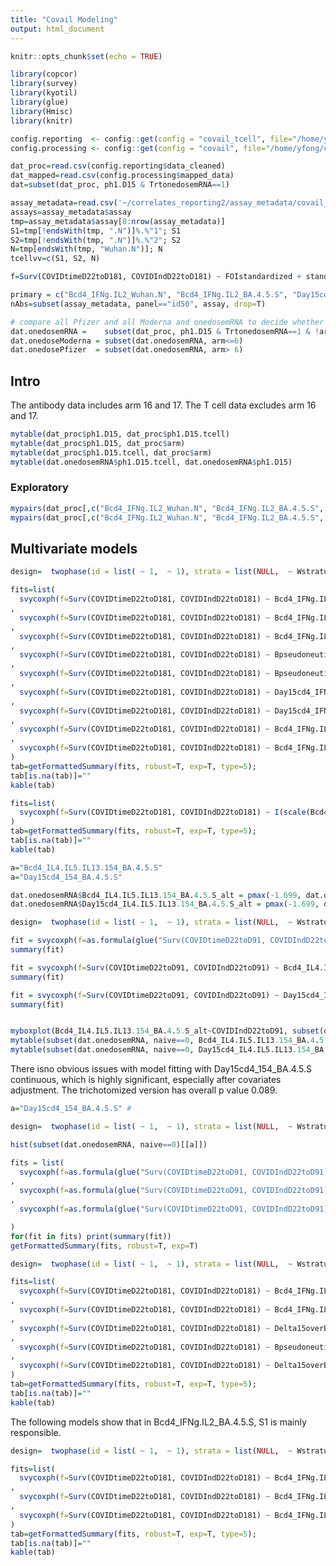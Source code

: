 ```yaml
---
title: "Covail Modeling"
output: html_document
---
```


```r
knitr::opts_chunk$set(echo = TRUE)

library(copcor)
library(survey)
library(kyotil)
library(glue)
library(Hmisc)
library(knitr)

config.reporting  <- config::get(config = "covail_tcell", file="/home/yfong/correlates_reporting2/config.yml") 
config.processing <- config::get(config = "covail", file="/home/yfong/correlates_processing/config.yml") 

dat_proc=read.csv(config.reporting$data_cleaned)
dat_mapped=read.csv(config.processing$mapped_data)
dat=subset(dat_proc, ph1.D15 & TrtonedosemRNA==1) 

assay_metadata=read.csv('~/correlates_reporting2/assay_metadata/covail_assay_metadata.csv')
assays=assay_metadata$assay
tmp=assay_metadata$assay[8:nrow(assay_metadata)]
S1=tmp[!endsWith(tmp, ".N")]%.%"1"; S1
S2=tmp[!endsWith(tmp, ".N")]%.%"2"; S2
N=tmp[endsWith(tmp, "Wuhan.N")]; N
tcellvv=c(S1, S2, N)

f=Surv(COVIDtimeD22toD181, COVIDIndD22toD181) ~ FOIstandardized + standardized_risk_score

primary = c("Bcd4_IFNg.IL2_Wuhan.N", "Bcd4_IFNg.IL2_BA.4.5.S", "Day15cd4_IFNg.IL2_BA.4.5.S")
nAbs=subset(assay_metadata, panel=="id50", assay, drop=T)

# compare all Pfizer and all Moderna and onedosemRNA to decide whether to stratify by stage or not
dat.onedosemRNA =    subset(dat_proc, ph1.D15 & TrtonedosemRNA==1 & !arm %in% c(16,17)) 
dat.onedoseModerna = subset(dat.onedosemRNA, arm<=6)
dat.onedosePfizer  = subset(dat.onedosemRNA, arm> 6)

```

## Intro

The antibody data includes arm 16 and 17. The T cell data excludes arm 16 and 17.

```r
mytable(dat_proc$ph1.D15, dat_proc$ph1.D15.tcell)
mytable(dat_proc$ph1.D15, dat_proc$arm)
mytable(dat_proc$ph1.D15.tcell, dat_proc$arm)
mytable(dat.onedosemRNA$ph1.D15.tcell, dat.onedosemRNA$ph1.D15)

```



### Exploratory

```r
mypairs(dat_proc[,c("Bcd4_IFNg.IL2_Wuhan.N", "Bcd4_IFNg.IL2_BA.4.5.S", "Day15cd4_IFNg.IL2_BA.4.5.S", "Bpseudoneutid50_D614G", "Day15pseudoneutid50_D614G", "Bpseudoneutid50_BA.4.BA.5", "Day15pseudoneutid50_BA.4.BA.5")])
mypairs(dat_proc[,c("Bcd4_IFNg.IL2_Wuhan.N", "Bcd4_IFNg.IL2_BA.4.5.S", "Day15cd4_IFNg.IL2_BA.4.5.S")])
```

## Multivariate models

```r
design=  twophase(id = list( ~ 1,  ~ 1), strata = list(NULL,  ~ Wstratum), subset =  ~ ph2.D15.tcell, data = subset(dat.onedosemRNA, naive==0))

fits=list(
  svycoxph(f=Surv(COVIDtimeD22toD181, COVIDIndD22toD181) ~ Bcd4_IFNg.IL2_BA.4.5.S + Day15cd4_IFNg.IL2_BA.4.5.S + Bpseudoneutid50_BA.4.BA.5 + Day15pseudoneutid50_BA.4.BA.5, design)
,
  svycoxph(f=Surv(COVIDtimeD22toD181, COVIDIndD22toD181) ~ Bcd4_IFNg.IL2_BA.4.5.S  + Day15pseudoneutid50_BA.4.BA.5, design)
,
  svycoxph(f=Surv(COVIDtimeD22toD181, COVIDIndD22toD181) ~ Bcd4_IFNg.IL2_BA.4.5.S + Day15cd4_IFNg.IL2_BA.4.5.S, design)
,
  svycoxph(f=Surv(COVIDtimeD22toD181, COVIDIndD22toD181) ~ Bpseudoneutid50_BA.4.BA.5 + Day15pseudoneutid50_BA.4.BA.5, design)
,
  svycoxph(f=Surv(COVIDtimeD22toD181, COVIDIndD22toD181) ~ Bpseudoneutid50_BA.4.BA.5 + Bcd4_IFNg.IL2_BA.4.5.S, design)
,
  svycoxph(f=Surv(COVIDtimeD22toD181, COVIDIndD22toD181) ~ Day15cd4_IFNg.IL2_BA.4.5.S + Day15pseudoneutid50_BA.4.BA.5, design)
,
  svycoxph(f=Surv(COVIDtimeD22toD181, COVIDIndD22toD181) ~ Day15cd4_IFNg.IL2_BA.4.5.S + Bpseudoneutid50_BA.4.BA.5, design)
,
  svycoxph(f=Surv(COVIDtimeD22toD181, COVIDIndD22toD181) ~ Bcd4_IFNg.IL2_BA.4.5.S + Day15pseudoneutid50_BA.4.BA.5 + Bcd4_IFNg.IL2_Wuhan.N, design)
,
  svycoxph(f=Surv(COVIDtimeD22toD181, COVIDIndD22toD181) ~ Bcd4_IFNg.IL2_BA.4.5.S + Bcd4_IFNg.IL2_Wuhan.N, design)
)
tab=getFormattedSummary(fits, robust=T, exp=T, type=5); 
tab[is.na(tab)]=""
kable(tab)

fits=list(
  svycoxph(f=Surv(COVIDtimeD22toD181, COVIDIndD22toD181) ~ I(scale(Bcd4_IFNg.IL2_BA.4.5.S)) * I(scale(Day15pseudoneutid50_BA.4.BA.5)), design)
)
tab=getFormattedSummary(fits, robust=T, exp=T, type=5); 
tab[is.na(tab)]=""
kable(tab)
```



```r
a="Bcd4_IL4.IL5.IL13.154_BA.4.5.S"
a="Day15cd4_154_BA.4.5.S"

dat.onedosemRNA$Bcd4_IL4.IL5.IL13.154_BA.4.5.S_alt = pmax(-1.699, dat.onedosemRNA$Bcd4_IL4.IL5.IL13.154_BA.4.5.S)
dat.onedosemRNA$Day15cd4_IL4.IL5.IL13.154_BA.4.5.S_alt = pmax(-1.699, dat.onedosemRNA$Day15cd4_IL4.IL5.IL13.154_BA.4.5.S)

design=  twophase(id = list( ~ 1,  ~ 1), strata = list(NULL,  ~ Wstratum), subset =  ~ ph2.D15.tcell, data = subset(dat.onedosemRNA, naive==0))

fit = svycoxph(f=as.formula(glue("Surv(COVIDtimeD22toD91, COVIDIndD22toD91) ~ {a}")), design)
summary(fit)

fit = svycoxph(f=Surv(COVIDtimeD22toD91, COVIDIndD22toD91) ~ Bcd4_IL4.IL5.IL13.154_BA.4.5.S_alt, design)
summary(fit)

fit = svycoxph(f=Surv(COVIDtimeD22toD91, COVIDIndD22toD91) ~ Day15cd4_IL4.IL5.IL13.154_BA.4.5.S_alt, design)
summary(fit)


myboxplot(Bcd4_IL4.IL5.IL13.154_BA.4.5.S_alt~COVIDIndD22toD91, subset(dat.onedosemRNA, naive==0), names=c("non-cases", "cases"))
mytable(subset(dat.onedosemRNA, naive==0, Bcd4_IL4.IL5.IL13.154_BA.4.5.S_alt))
mytable(subset(dat.onedosemRNA, naive==0, Day15cd4_IL4.IL5.IL13.154_BA.4.5.S_alt))
```

There isno obvious issues with model fitting with Day15cd4_154_BA.4.5.S continuous, which is highly significant, especially after covariates adjustment. The trichotomized version has overall p value 0.089. 
```r
a="Day15cd4_154_BA.4.5.S" #

design=  twophase(id = list( ~ 1,  ~ 1), strata = list(NULL,  ~ Wstratum), subset =  ~ ph2.D15.tcell, data = subset(dat.onedosemRNA, naive==0))

hist(subset(dat.onedosemRNA, naive==0)[[a]])

fits = list(
  svycoxph(f=as.formula(glue("Surv(COVIDtimeD22toD91, COVIDIndD22toD91) ~ {a}  ")), design)
,
  svycoxph(f=as.formula(glue("Surv(COVIDtimeD22toD91, COVIDIndD22toD91) ~ {a}   + strata(stage)")), design)
,
  svycoxph(f=as.formula(glue("Surv(COVIDtimeD22toD91, COVIDIndD22toD91) ~ {a}   + FOIstandardized + standardized_risk_score + strata(stage)")), design)

)
for(fit in fits) print(summary(fit))
getFormattedSummary(fits, robust=T, exp=T)
```


```r
design=  twophase(id = list( ~ 1,  ~ 1), strata = list(NULL,  ~ Wstratum), subset =  ~ ph2.D15.tcell, data = subset(dat.onedosemRNA, naive==0))

fits=list(
  svycoxph(f=Surv(COVIDtimeD22toD181, COVIDIndD22toD181) ~ Bcd4_IFNg.IL2_BA.4.5.S  + Day15pseudoneutid50_BA.4.BA.5, design)
,
  svycoxph(f=Surv(COVIDtimeD22toD181, COVIDIndD22toD181) ~ Bcd4_IFNg.IL2_BA.4.5.S + Delta15overBcd4_IFNg.IL2_BA.4.5.S, design)
,
  svycoxph(f=Surv(COVIDtimeD22toD181, COVIDIndD22toD181) ~ Delta15overBcd4_IFNg.IL2_BA.4.5.S, design)
,
  svycoxph(f=Surv(COVIDtimeD22toD181, COVIDIndD22toD181) ~ Bpseudoneutid50_BA.4.BA.5 + Delta15overBpseudoneutid50_BA.4.BA.5, design)
,
  svycoxph(f=Surv(COVIDtimeD22toD181, COVIDIndD22toD181) ~ Delta15overBpseudoneutid50_BA.4.BA.5, design)
)
tab=getFormattedSummary(fits, robust=T, exp=T, type=5); 
tab[is.na(tab)]=""
kable(tab)

```

The following models show that in Bcd4_IFNg.IL2_BA.4.5.S, S1 is mainly responsible.
```r
design=  twophase(id = list( ~ 1,  ~ 1), strata = list(NULL,  ~ Wstratum), subset =  ~ ph2.D15.tcell, data = subset(dat.onedosemRNA, naive==0))

fits=list(
  svycoxph(f=Surv(COVIDtimeD22toD181, COVIDIndD22toD181) ~ Bcd4_IFNg.IL2_BA.4.5.S   + Day15pseudoneutid50_BA.4.BA.5, design)
,
  svycoxph(f=Surv(COVIDtimeD22toD181, COVIDIndD22toD181) ~ Bcd4_IFNg.IL2_BA.4.5.S1  + Day15pseudoneutid50_BA.4.BA.5, design)
,
  svycoxph(f=Surv(COVIDtimeD22toD181, COVIDIndD22toD181) ~ Bcd4_IFNg.IL2_BA.4.5.S2  + Day15pseudoneutid50_BA.4.BA.5, design)
)
tab=getFormattedSummary(fits, robust=T, exp=T, type=5); 
tab[is.na(tab)]=""
kable(tab)

```